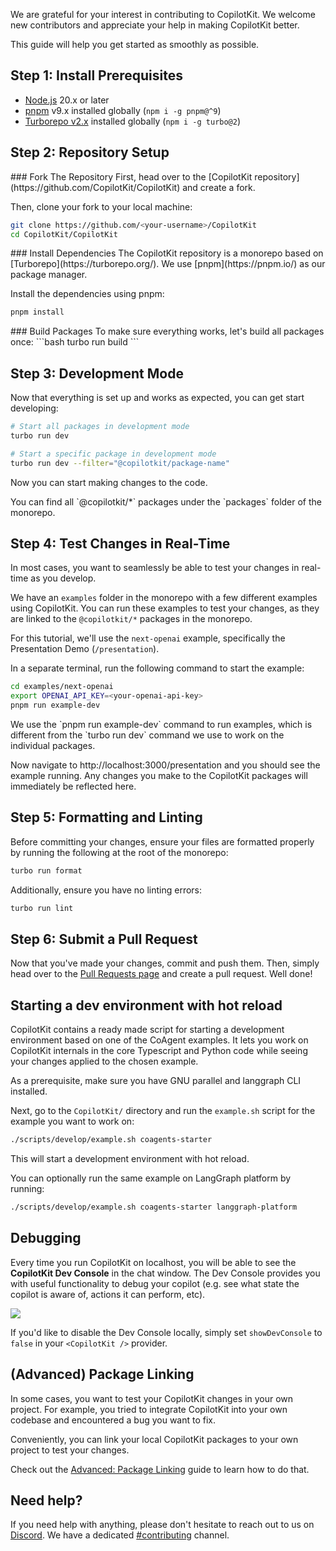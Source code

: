 We are grateful for your interest in contributing to CopilotKit. We welcome new contributors and appreciate your help in making CopilotKit better.

This guide will help you get started as smoothly as possible.

## Step 1: Install Prerequisites

- [Node.js](https://nodejs.org/en/) 20.x or later
- [pnpm](https://pnpm.io/) v9.x installed globally (`npm i -g pnpm@^9`)
- [Turborepo v2.x](https://turborepo.org/) installed globally (`npm i -g turbo@2`)

## Step 2: Repository Setup

<Steps>
  <Step>
  ### Fork The Repository
  First, head over to the [CopilotKit repository](https://github.com/CopilotKit/CopilotKit) and create a fork.

  Then, clone your fork to your local machine:
  ```bash
  git clone https://github.com/<your-username>/CopilotKit
  cd CopilotKit/CopilotKit
  ```
  </Step>
  <Step>
  ### Install Dependencies
  <Callout type="info">
    The CopilotKit repository is a monorepo based on [Turborepo](https://turborepo.org/).
    We use [pnpm](https://pnpm.io/) as our package manager.
  </Callout>

  Install the dependencies using pnpm:
  ```bash
  pnpm install
  ```
  </Step>
  <Step>
  ### Build Packages
  To make sure everything works, let's build all packages once:
  ```bash
  turbo run build
  ```
  </Step>
</Steps>

## Step 3: Development Mode
Now that everything is set up and works as expected, you can get start developing:

```bash
# Start all packages in development mode
turbo run dev

# Start a specific package in development mode
turbo run dev --filter="@copilotkit/package-name"
```

Now you can start making changes to the code.

<Callout type="info">
You can find all `@copilotkit/*` packages under the `packages` folder of the monorepo.
</Callout>

## Step 4: Test Changes in Real-Time

In most cases, you want to seamlessly be able to test your changes in real-time as you develop.

We have an `examples` folder in the monorepo with a few different examples using CopilotKit. You can run these examples to test your changes, as they are linked to the `@copilotkit/*` packages in the monorepo.

For this tutorial, we'll use the `next-openai` example, specifically the Presentation Demo (`/presentation`).

In a separate terminal, run the following command to start the example:

```bash
cd examples/next-openai
export OPENAI_API_KEY=<your-openai-api-key>
pnpm run example-dev
```

<Callout type="info">
We use the `pnpm run example-dev` command to run examples, which is different from the `turbo run dev` command we use to work on the individual packages.
</Callout>

Now navigate to http://localhost:3000/presentation and you should see the example running. Any changes you make to the CopilotKit packages will immediately be reflected here.

## Step 5: Formatting and Linting

Before committing your changes, ensure your files are formatted properly by running the following at the root of the monorepo:
```bash
turbo run format
```

Additionally, ensure you have no linting errors:
```bash
turbo run lint
```

## Step 6: Submit a Pull Request

Now that you've made your changes, commit and push them. Then, simply head over to the [Pull Requests page](https://github.com/CopilotKit/CopilotKit/pulls) and create a pull request. Well done!

## Starting a dev environment with hot reload

CopilotKit contains a ready made script for starting a development environment based on one of the CoAgent examples. It lets you work on CopilotKit internals in the core Typescript and Python code while seeing your changes applied to the chosen example.

As a prerequisite, make sure you have GNU parallel and langgraph CLI installed.

Next, go to the `CopilotKit/` directory and run the `example.sh` script for the example you want to work on:

```bash
./scripts/develop/example.sh coagents-starter
```

This will start a development environment with hot reload.

You can optionally run the same example on LangGraph platform by running:

```bash
./scripts/develop/example.sh coagents-starter langgraph-platform
```

## Debugging

Every time you run CopilotKit on localhost, you will be able to see the **CopilotKit Dev Console** in the chat window. The Dev Console provides you with useful functionality to debug your copilot (e.g. see what state the copilot is aware of, actions it can perform, etc).

<Frame description="CopilotKit Dev Console">
  <img
    src="https://cdn.copilotkit.ai/docs/copilotkit/images/contributing/copilotkit-dev-console.png"
    className="w-auto max-w-[420px]"
  />
</Frame>

If you'd like to disable the Dev Console locally, simply set `showDevConsole` to `false` in your `<CopilotKit />` provider.

## (Advanced) Package Linking

 In some cases, you want to test your CopilotKit changes in your own project. For example, you tried to integrate CopilotKit into your own codebase and encountered a bug you want to fix.

 Conveniently, you can link your local CopilotKit packages to your own project to test your changes.

 Check out the [Advanced: Package Linking](/contributing/code-contributions/package-linking) guide to learn how to do that.

## Need help?

If you need help with anything, please don't hesitate to reach out to us on [Discord](https://discord.gg/6dffbvGU3D). We have a dedicated [#contributing](https://discord.com/channels/1122926057641742418/1183863183149117561) channel.
